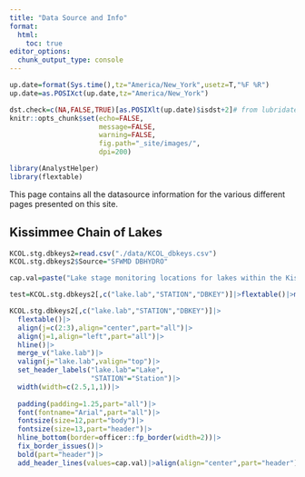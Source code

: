 ```yaml
---
title: "Data Source and Info"
format:
  html:
    toc: true
editor_options: 
  chunk_output_type: console
---
```



```r
up.date=format(Sys.time(),tz="America/New_York",usetz=T,"%F %R")
up.date=as.POSIXct(up.date,tz="America/New_York")

dst.check=c(NA,FALSE,TRUE)[as.POSIXlt(up.date)$isdst+2]# from lubridate::dst(...) code
knitr::opts_chunk$set(echo=FALSE,
                      message=FALSE,
                      warning=FALSE,
                      fig.path="_site/images/",
                      dpi=200)

library(AnalystHelper)
library(flextable)
```

This page contains all the datasource information for the various different pages presented on this site. 

## Kissimmee Chain of Lakes

```r
KCOL.stg.dbkeys2=read.csv("./data/KCOL_dbkeys.csv")
KCOL.stg.dbkeys2$Source="SFWMD DBHYDRO"

cap.val=paste("Lake stage monitoring locations for lakes within the Kissimee Chain-of-Lakes.","Data source:",unique(KCOL.stg.dbkeys2$Source))

test=KCOL.stg.dbkeys2[,c("lake.lab","STATION","DBKEY")]|>flextable()|>merge_v("lake.lab")

KCOL.stg.dbkeys2[,c("lake.lab","STATION","DBKEY")]|>
  flextable()|>
  align(j=c(2:3),align="center",part="all")|>
  align(j=1,align="left",part="all")|>
  hline()|>
  merge_v("lake.lab")|>
  valign(j="lake.lab",valign="top")|>
  set_header_labels("lake.lab"="Lake",
                    "STATION"="Station")|>
  width(width=c(2.5,1,1))|>
  
  padding(padding=1.25,part="all")|>
  font(fontname="Arial",part="all")|>
  fontsize(size=12,part="body")|>
  fontsize(size=13,part="header")|>
  hline_bottom(border=officer::fp_border(width=2))|>
  fix_border_issues()|>
  bold(part="header")|>
  add_header_lines(values=cap.val)|>align(align="center",part="header")|>fontsize(size=13,part="header")



```